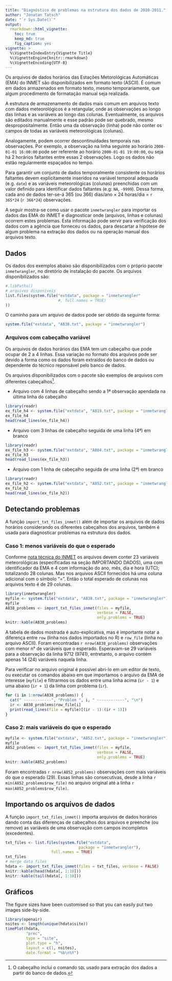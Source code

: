 ```yaml
---
title: "Diagnóstico de problemas na estrutura dos dados de 2010-2011."
author: "Jonatan Tatsch"
date: "`r Sys.Date()`"
output:
  rmarkdown::html_vignette:
    toc: true
    keep_md: true
    fig_caption: yes
vignette: >
  %\VignetteIndexEntry{Vignette Title}
  %\VignetteEngine{knitr::rmarkdown}
  %\VignetteEncoding{UTF-8}
---
```


Os arquivos de dados horários das Estações Metorológicas Automáticas (EMA) do 
INMET são disponibilizados em formato texto (ASCII). É comum em dados 
armazenados em formato texto, mesmo temporariamente, que algum procedimento de 
formatação manual seja realizada.

A estrutura de armazenamento de dados mais comum em arquivos texto com dados 
meteorológicos é a retangular, onde as observações ao longo das linhas e as 
variáveis ao longo das colunas. Eventualmente, os arquivos são editados 
manualmente e esse padrão pode ser quebrado, mesmo despropositalmente. 
Então uma da observação (linha) pode não conter os campos de todas as
variáveis meteorológicas (colunas). 

Analogamente, podem ocorrer descontinuidades temporais nas observações. 
Por exemplo, a observação na linha seguinte ao horário `2000-01-01 16:00:00` 
pode ser referente ao horário `2000-01-01 19:00:00`, ou seja há 2 horários
faltantes entre essas 2 observações. Logo os dados não estão regularmente 
espaçados no tempo.

Para garantir um conjunto de dados temporalmente consistente
os horários faltantes devem explicitamente inseridos na variável temporal 
adequada (e.g. `date`) e as variáveis meteorológicas (colunas) preenchidas com
um valor definido para identificar dados faltantes (e.g: `NA`, `-9999`). 
Dessa forma, cada ano de dados ter-se-á 365 (ou 366) dias/ano $\times$ 
24 horas/dia $=$ `r 365*24`  (`r 366*24`) observações.

A seguir mostra-se como usar o pacote `inmetwrangler` para importar os dados
das EMA do iNMET e diagnosticar onde (arquivos, linhas e colunas) ocorrem estes 
problemas. Esta informação pode servir para verificação dos dados com a agência
que forneceu os dados, para descartar a hipótese de algum problema na extração 
dos dados ou na operação manual dos arquivos texto.

## Dados

Os dados dos exemplos abaixo são disponibilizados com o próprio pacote 
`inmetwrangler`, no diretório de instalação do pacote. Os arquivos 
disponibilizados são:

```r
#.libPaths()
# arquivos disponíveis
list.files(system.file("extdata", package = "inmetwrangler"
                       #, full.names = TRUE)
))
```


O caminho para um arquivo de dados pode ser obtido da seguinte forma:

```r
system.file("extdata", "A838.txt", package = "inmetwrangler")
```

### Arquivos com cabeçalho variável

Os arquivos de dados horários das EMA tem um cabeçalho que pode ocupar de 2 
a 4 linhas. Essa variação no formato dos arquivos pode ser devido a forma como
os dados foram extraídos do banco de dados ou dependente do técnico reponsável 
pelo banco de dados.

Os arquivos disponibilizados com o pacote são exemplos de arquivos com 
diferentes cabeçalhos^[O cabeçalho inclui o comando `SQL` usado para 
extração dos dados a partir do banco de dados.]. 

- Arquivo com 4 linhas de cabeçalho sendo a 1ª observação apendada na última
linha do cabeçalho

```r
library(readr)
ex_file_h4 <- system.file("extdata", "A819.txt", package = "inmetwrangler")
ex_file_h4
head(read_lines(ex_file_h4))
```

- Arquivo com 3 linhas de cabeçalho seguida de uma linha (4ª) em branco

```r
library(readr)
ex_file_h3 <- system.file("extdata", "A804.txt", package = "inmetwrangler")
ex_file_h3
head(read_lines(ex_file_h3))
```

- Arquivo com 1 linha de cabeçalho seguida de uma linha (2ª) em branco

```r
library(readr)
ex_file_h2 <- system.file("extdata", "A852.txt", package = "inmetwrangler")
ex_file_h2
head(read_lines(ex_file_h2))
```

## Detectando problemas

A função `import_txt_files_inmet()` além de importar os arquivos de dados 
horários considerando os diferentes cabeçalhos dos arquivos, também é usada para
diagnosticar problemas na estrutura dos dados.

### Caso 1: menos variáveis do que o esperado

Conforme [nota técnica do INMET](http://www.inmet.gov.br/portal/css/content/topo_iframe/pdf/Nota_Tecnica-Rede_estacoes_INMET.pdf) os arquivos devem conter 23 variáveis meteorológicas (especificadas na seção IMPORTANDO DADOS), uma com identificador da EMA e 4 com informação do ano, mês, dia e hora (UTC); totalizando 28 colunas. Mas nos arquivos ASCII fornecidos há uma coluna adicional com o símbolo "=". Então o total esperado de colunas nos arquivos texto é de 29 colunas.


```r
library(inmetwrangler)
myfile <- system.file("extdata", "A838.txt", package = "inmetwrangler")
myfile
A838_problems <- import_txt_files_inmet(files = myfile, 
                                        verbose = FALSE,
                                        only.problems = TRUE)
knitr::kable(A838_problems)
```

A tabela de dados mostrada é auto-explicativa, mas é importante notar a diferença entre `row` (linha nos dados importados no R) e `row_file` (linha no arquivo ASCII). Foram encontradas `r nrow(A838_problems)` observações com menor n° de variáveis que o esperado.
Esperavam-se 29 variáveis para a observação da linha 9712 (9741), entretanto, o arquivo contém apenas 14 (24) variáveis naquela linha.

Para verificar no arquivo original é possível abri-lo em um editor de texto, ou executar os comandos abaixo em que importamos o arquivo da EMA de interesse (`myfile`) e filtrarmos os dados entre uma linha acima (`ir - 1`) e uma abaixo (`ir + 1`) da linha com problema (`ir`). 

```r
for (i in 1:nrow(A838_problems)) {
  cat(" ------------", "Problem ", i, " ------------", "\n")
  ir <- A838_problems$row_file[i]
  print(read_lines(file = myfile)[(ir - 1):(ir + 1)])
}
```

### Caso 2: mais variáveis do que o esperado


```r
myfile <- system.file("extdata", "A852.txt", package = "inmetwrangler")
myfile
A852_problems <- import_txt_files_inmet(files = myfile, 
                                        verbose = FALSE,
                                        only.problems = TRUE)
knitr::kable(A852_problems)
```

Foram encontradas `r nrow(A852_problems)` observações com mais variáveis do que o esperado (29). Essas linhas são consecutivas, desde a linha `r min(A852_problems$row_file)` no arquivo original até a linha `r max(A852_problems$row_file)`.


## Importando os arquivos de dados

A função `import_txt_files_inmet()` importa arquivos de dados 
horários dando conta das diferenças de cabeçalhos dos arquivos e preenche (ou remove) as variáveis de uma observação com campos incompletos (excedentes).

```r
txt_files <- list.files(system.file("extdata", 
                                package = "inmetwrangler"),
                    full.names = TRUE)
txt_files
# merge data files
hdata <- import_txt_files_inmet(files = txt_files, verbose = FALSE)
knitr::kable(head(hdata[, 1:10]))
knitr::kable(tail(hdata[, 1:10]))
```



## Gráficos

The figure sizes have been customised so that you can easily put two images side-by-side. 

```r
library(openair)
nsites <- length(unique(hdata$site))
timePlot(hdata, 
         "prec", 
         type = "site", 
         plot.type = "h", 
         layout = c(1, nsites),
         date.format = "%b\n%Y")
```



